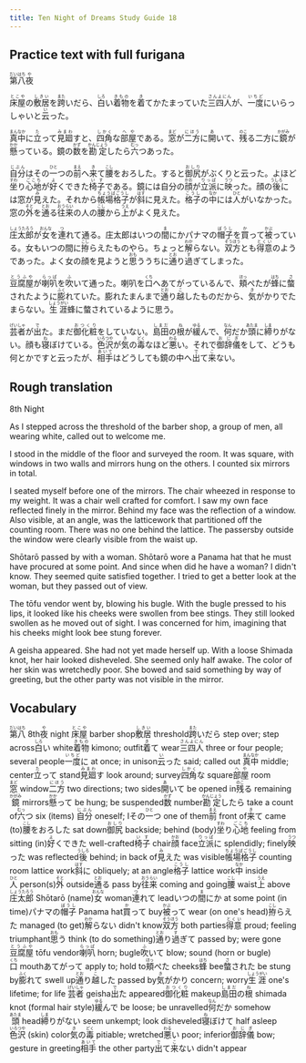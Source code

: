 ```yaml
---
title: Ten Night of Dreams Study Guide 18
---
```


## Practice text with full furigana

<p>
<ruby><rb>第八</rb><rt>だいはち</rt></ruby><ruby><rb>夜</rb><rt>や</rt></ruby><br/>
</p>

<p>
<ruby><rb>床屋</rb><rt>とこや</rt></ruby>の<ruby><rb>敷居</rb><rt>しきい</rt></ruby>を<ruby><rb>跨</rb><rt>また</rt></ruby>いだら、<ruby><rb>白</rb><rt>しろ</rt></ruby>い<ruby><rb>着物</rb><rt>きもの</rt></ruby>を<ruby><rb>着</rb><rt>き</rt></ruby>てかたまっていた<ruby><rb>三四人</rb><rt>さんよにん</rt></ruby>が、<ruby><rb>一度</rb><rt>いちど</rt></ruby>にいらっしゃいと<ruby><rb>云</rb><rt>い</rt></ruby>った。
</p>

<p>
<ruby><rb>真中</rb><rt>まんなか</rt></ruby>に<ruby><rb>立</rb><rt>た</rt></ruby>って<ruby><rb>見廻</rb><rt>みまわ</rt></ruby>すと、<ruby><rb>四角</rb><rt>しかく</rt></ruby>な<ruby><rb>部屋</rb><rt>へや</rt></ruby>である。<ruby><rb>窓</rb><rt>まど</rt></ruby>が<ruby><rb>二方</rb><rt>にほう</rt></ruby>に<ruby><rb>開</rb><rt>あ</rt></ruby>いて、<ruby><rb>残</rb><rt>のこ</rt></ruby>る二方に<ruby><rb>鏡</rb><rt>かがみ</rt></ruby>が<ruby><rb>懸</rb><rt>かか</rt></ruby>っている。鏡の<ruby><rb>数</rb><rt>かず</rt></ruby>を<ruby><rb>勘定</rb><rt>かんじょう</rt></ruby>したら<ruby><rb>六</rb><rt>むっ</rt></ruby>つあった。
</p>

<p>
<ruby><rb>自分</rb><rt>じぶん</rt></ruby>はその<ruby><rb>一</rb><rt>ひと</rt></ruby>つの<ruby><rb>前</rb><rt>まえ</rt></ruby>へ<ruby><rb>来</rb><rt>き</rt></ruby>て<ruby><rb>腰</rb><rt>こし</rt></ruby>をおろした。すると<ruby><rb>御尻</rb><rt>おしり</rt></ruby>がぶくりと云った。よほど<ruby><rb>坐</rb><rt>すわ</rt></ruby>り<ruby><rb>心地</rb><rt>ごこち</rt></ruby>が<ruby><rb>好</rb><rt>よ</rt></ruby>くできた<ruby><rb>椅子</rb><rt>いす</rt></ruby>である。鏡には自分の<ruby><rb>顔</rb><rt>かお</rt></ruby>が<ruby><rb>立派</rb><rt>りっぱ</rt></ruby>に<ruby><rb>映</rb><rt>うつ</rt></ruby>った。顔の<ruby><rb>後</rb><rt>うしろ</rt></ruby>には窓が<ruby><rb>見</rb><rt>み</rt></ruby>えた。それから<ruby><rb>帳場格子</rb><rt>ちょうばごうし</rt></ruby>が<ruby><rb>斜</rb><rt>はす</rt></ruby>に見えた。<ruby><rb>格子</rb><rt>こうし</rt></ruby>の<ruby><rb>中</rb><rt>なか</rt></ruby>には<ruby><rb>人</rb><rt>ひと</rt></ruby>がいなかった。窓の<ruby><rb>外</rb><rt>そと</rt></ruby>を<ruby><rb>通</rb><rt>とお</rt></ruby>る<ruby><rb>往来</rb><rt>おうらい</rt></ruby>の人の<ruby><rb>腰</rb><rt>こし</rt></ruby>から<ruby><rb>上</rb><rt>うえ</rt></ruby>がよく見えた。
</p>

<p>
<ruby><rb>庄太郎</rb><rt>しょうたろう</rt></ruby>が<ruby><rb>女</rb><rt>おんな</rt></ruby>を<ruby><rb>連</rb><rt>つ</rt></ruby>れて通る。庄太郎はいつの<ruby><rb>間</rb><rt>ま</rt></ruby>にかパナマの<ruby><rb>帽子</rb><rt>ぼうし</rt></ruby>を<ruby><rb>買</rb><rt>か</rt></ruby>って<ruby><rb>被</rb><rt>かぶ</rt></ruby>っている。女もいつの間に<ruby><rb>拵</rb><rt>こし</rt></ruby>らえたものやら。ちょっと<ruby><rb>解</rb><rt>わか</rt></ruby>らない。<ruby><rb>双方</rb><rt>そうほう</rt></ruby>とも<ruby><rb>得意</rb><rt>とくい</rt></ruby>のようであった。よく女の顔を見ようと<ruby><rb>思</rb><rt>おも</rt></ruby>ううちに<ruby><rb>通</rb><rt>とお</rt></ruby>り<ruby><rb>過</rb><rt>す</rt></ruby>ぎてしまった。
</p>

<p>
<ruby><rb>豆腐屋</rb><rt>とうふや</rt></ruby>が<ruby><rb>喇叭</rb><rt>らっぱ</rt></ruby>を<ruby><rb>吹</rb><rt>ふ</rt></ruby>いて通った。喇叭を<ruby><rb>口</rb><rt>くち</rt></ruby>へあてがっているんで、<ruby><rb>頬</rb><rt>ほっ</rt></ruby>ぺたが<ruby><rb>蜂</rb><rt>はち</rt></ruby>に<ruby><rb>螫</rb><rt>さ</rt></ruby>されたように<ruby><rb>膨</rb><rt>ふく</rt></ruby>れていた。膨れたまんまで<ruby><rb>通</rb><rt>とお</rt></ruby>り<ruby><rb>越</rb><rt>こ</rt></ruby>したものだから、<ruby><rb>気</rb><rt>き</rt></ruby>がかりでたまらない。<ruby><rb>生涯</rb><rt>しょうがい</rt></ruby>蜂に螫されているように思う。
</p>

<p>
<ruby><rb>芸者</rb><rt>げいしゃ</rt></ruby>が<ruby><rb>出</rb><rt>で</rt></ruby>た。まだ<ruby><rb>御化粧</rb><rt>おつくり</rt></ruby>をしていない。<ruby><rb>島田</rb><rt>しまだ</rt></ruby>の<ruby><rb>根</rb><rt>ね</rt></ruby>が<ruby><rb>緩</rb><rt>ゆる</rt></ruby>んで、<ruby><rb>何</rb><rt>なん</rt></ruby>だか<ruby><rb>頭</rb><rt>あたま</rt></ruby>に<ruby><rb>締</rb><rt>しま</rt></ruby>りがない。顔も<ruby><rb>寝</rb><rt>ね</rt></ruby>ぼけている。<ruby><rb>色沢</rb><rt>いろつや</rt></ruby>が<ruby><rb>気</rb><rt>き</rt></ruby>の<ruby><rb>毒</rb><rt>どく</rt></ruby>なほど<ruby><rb>悪</rb><rt>わる</rt></ruby>い。それで<ruby><rb>御辞儀</rb><rt>おじぎ</rt></ruby>をして、どうも何とかですと云ったが、<ruby><rb>相手</rb><rt>あいて</rt></ruby>はどうしても鏡の中へ<ruby><rb>出</rb><rt>で</rt></ruby>て<ruby><rb>来</rb><rt>こ</rt></ruby>ない。
</p>


## Rough translation

8th Night

As I stepped across the threshold of the barber shop, a group of men, all wearing white, called out to welcome me.

I stood in the middle of the floor and surveyed the room. It was square, with windows in two walls and mirrors hung on the others. I counted six mirrors in total.

I seated myself before one of the mirrors. The chair wheezed in response to my weight. It was a chair well crafted for comfort. I saw my own face reflected finely in the mirror. Behind my face was the reflection of a window. Also visible, at an angle, was the latticework that partitioned off the counting room. There was no one behind the lattice. The passersby outside the window were clearly visible from the waist up.

Shōtarō passed by with a woman. Shōtarō wore a Panama hat that he must have procured at some point. And since when did he have a woman? I didn't know. They seemed quite satisfied together. I tried to get a better look at the woman, but they passed out of view.

The tōfu vendor went by, blowing his bugle. With the bugle pressed to his lips, it looked like his cheeks were swollen from bee stings. They still looked swollen as he moved out of sight. I was concerned for him, imagining that his cheeks might look bee stung forever.

A geisha appeared. She had not yet made herself up. With a loose Shimada knot, her hair looked disheveled. She seemed only half awake. The color of her skin was wretchedly poor. She bowed and said something by way of greeting, but the other party was not visible in the mirror.                     


## Vocabulary

<p>
<span class="vocabstudy"><ruby><rb>第八</rb><rt>だいはち</rt></ruby>&nbsp;8th</span><span class="vocabstudy"><ruby><rb>夜</rb><rt>や</rt></ruby>&nbsp;night</span>
<span class="vocabstudy"><ruby><rb>床屋</rb><rt>とこや</rt></ruby>&nbsp;barber shop</span><span class="vocabstudy"><ruby><rb>敷居</rb><rt>しきい</rt></ruby>&nbsp;threshold</span><span class="vocabstudy"><ruby><rb>跨</rb><rt>また</rt></ruby>いだら&nbsp;step over; step across</span><span class="vocabstudy"><ruby><rb>白</rb><rt>しろ</rt></ruby>い&nbsp;white</span><span class="vocabstudy"><ruby><rb>着物</rb><rt>きもの</rt></ruby>&nbsp;kimono; outfit</span><span class="vocabstudy"><ruby><rb>着</rb><rt>き</rt></ruby>て&nbsp;wear</span><span class="vocabstudy"><ruby><rb>三四人</rb><rt>さんよにん</rt></ruby>&nbsp;three or four people; several people</span><span class="vocabstudy"><ruby><rb>一度</rb><rt>いちど</rt></ruby>に&nbsp;at once; in unison</span><span class="vocabstudy"><ruby><rb>云</rb><rt>い</rt></ruby>った&nbsp;said; called out</span>
<span class="vocabstudy"><ruby><rb>真中</rb><rt>まんなか</rt></ruby>&nbsp;middle; center</span><span class="vocabstudy"><ruby><rb>立</rb><rt>た</rt></ruby>って&nbsp;stand</span><span class="vocabstudy"><ruby><rb>見廻</rb><rt>みまわ</rt></ruby>す&nbsp;look around; survey</span><span class="vocabstudy"><ruby><rb>四角</rb><rt>しかく</rt></ruby>な&nbsp;square</span><span class="vocabstudy"><ruby><rb>部屋</rb><rt>へや</rt></ruby>&nbsp;room</span><span class="vocabstudy"><ruby><rb>窓</rb><rt>まど</rt></ruby>&nbsp;window</span><span class="vocabstudy"><ruby><rb>二方</rb><rt>にほう</rt></ruby>&nbsp;two directions; two sides</span><span class="vocabstudy"><ruby><rb>開</rb><rt>あ</rt></ruby>いて&nbsp;be opened in</span><span class="vocabstudy"><ruby><rb>残</rb><rt>のこ</rt></ruby>る&nbsp;remaining</span><span class="vocabstudy"><ruby><rb>鏡</rb><rt>かがみ</rt></ruby>&nbsp;mirrors</span><span class="vocabstudy"><ruby><rb>懸</rb><rt>かか</rt></ruby>って&nbsp;be hung; be suspended</span><span class="vocabstudy"><ruby><rb>数</rb><rt>かず</rt></ruby>&nbsp;number</span><span class="vocabstudy"><ruby><rb>勘定</rb><rt>かんじょう</rt></ruby>したら&nbsp;take a count of</span><span class="vocabstudy"><ruby><rb>六</rb><rt>むっ</rt></ruby>つ&nbsp;six (items)</span>
<span class="vocabstudy"><ruby><rb>自分</rb><rt>じぶん</rt></ruby>&nbsp;oneself; I</span><span class="vocabstudy">その<ruby><rb>一</rb><rt>ひと</rt></ruby>つ&nbsp;one of them</span><span class="vocabstudy"><ruby><rb>前</rb><rt>まえ</rt></ruby>&nbsp;front of</span><span class="vocabstudy"><ruby><rb>来</rb><rt>き</rt></ruby>て&nbsp;came (to)</span><span class="vocabstudy"><ruby><rb>腰</rb><rt>こし</rt></ruby>をおろした&nbsp;sat down</span><span class="vocabstudy"><ruby><rb>御尻</rb><rt>おしり</rt></ruby>&nbsp;backside; behind (body)</span><span class="vocabstudy"><ruby><rb>坐</rb><rt>すわ</rt></ruby>り<ruby><rb>心地</rb><rt>ごこち</rt></ruby>&nbsp;feeling from sitting (in)</span><span class="vocabstudy"><ruby><rb>好</rb><rt>よ</rt></ruby>くできた&nbsp;well-crafted</span><span class="vocabstudy"><ruby><rb>椅子</rb><rt>いす</rt></ruby>&nbsp;chair</span><span class="vocabstudy"><ruby><rb>顔</rb><rt>かお</rt></ruby>&nbsp;face</span><span class="vocabstudy"><ruby><rb>立派</rb><rt>りっぱ</rt></ruby>に&nbsp;splendidly; finely</span><span class="vocabstudy"><ruby><rb>映</rb><rt>うつ</rt></ruby>った&nbsp;was reflected</span><span class="vocabstudy"><ruby><rb>後</rb><rt>うしろ</rt></ruby>&nbsp;behind; in back of</span><span class="vocabstudy"><ruby><rb>見</rb><rt>み</rt></ruby>えた&nbsp;was visible</span><span class="vocabstudy"><ruby><rb>帳場格子</rb><rt>ちょうばごうし</rt></ruby>&nbsp;counting room lattice work</span><span class="vocabstudy"><ruby><rb>斜</rb><rt>はす</rt></ruby>に&nbsp;obliquely; at an angle</span><span class="vocabstudy"><ruby><rb>格子</rb><rt>こうし</rt></ruby>&nbsp;lattice work</span><span class="vocabstudy"><ruby><rb>中</rb><rt>なか</rt></ruby>&nbsp;inside</span><span class="vocabstudy"><ruby><rb>人</rb><rt>ひと</rt></ruby>&nbsp;person(s)</span><span class="vocabstudy"><ruby><rb>外</rb><rt>そと</rt></ruby>&nbsp;outside</span><span class="vocabstudy"><ruby><rb>通</rb><rt>とお</rt></ruby>る&nbsp;pass by</span><span class="vocabstudy"><ruby><rb>往来</rb><rt>おうらい</rt></ruby>&nbsp;coming and going</span><span class="vocabstudy"><ruby><rb>腰</rb><rt>こし</rt></ruby>&nbsp;waist</span><span class="vocabstudy"><ruby><rb>上</rb><rt>うえ</rt></ruby>&nbsp;above</span>
<span class="vocabstudy"><ruby><rb>庄太郎</rb><rt>しょうたろう</rt></ruby>&nbsp;Shōtarō (name)</span><span class="vocabstudy"><ruby><rb>女</rb><rt>おんな</rt></ruby>&nbsp;woman</span><span class="vocabstudy"><ruby><rb>連</rb><rt>つ</rt></ruby>れて&nbsp;lead</span><span class="vocabstudy">いつの<ruby><rb>間</rb><rt>ま</rt></ruby>にか&nbsp;at some point (in time)</span><span class="vocabstudy">パナマの<ruby><rb>帽子</rb><rt>ぼうし</rt></ruby>&nbsp;Panama hat</span><span class="vocabstudy"><ruby><rb>買</rb><rt>か</rt></ruby>って&nbsp;buy</span><span class="vocabstudy"><ruby><rb>被</rb><rt>かぶ</rt></ruby>って&nbsp;wear (on one's head)</span><span class="vocabstudy"><ruby><rb>拵</rb><rt>こし</rt></ruby>らえた&nbsp;managed (to get)</span><span class="vocabstudy"><ruby><rb>解</rb><rt>わか</rt></ruby>らない&nbsp;didn't know</span><span class="vocabstudy"><ruby><rb>双方</rb><rt>そうほう</rt></ruby>&nbsp;both parties</span><span class="vocabstudy"><ruby><rb>得意</rb><rt>とくい</rt></ruby>&nbsp;proud; feeling triumphant</span><span class="vocabstudy"><ruby><rb>思</rb><rt>おも</rt></ruby>う&nbsp;think (to do something)</span><span class="vocabstudy"><ruby><rb>通</rb><rt>とお</rt></ruby>り<ruby><rb>過</rb><rt>す</rt></ruby>ぎて&nbsp;passed by; were gone</span>
<span class="vocabstudy"><ruby><rb>豆腐屋</rb><rt>とうふや</rt></ruby>&nbsp;tōfu vendor</span><span class="vocabstudy"><ruby><rb>喇叭</rb><rt>らっぱ</rt></ruby>&nbsp;horn; bugle</span><span class="vocabstudy"><ruby><rb>吹</rb><rt>ふ</rt></ruby>いて&nbsp;blow; sound (horn or bugle)</span><span class="vocabstudy"><ruby><rb>口</rb><rt>くち</rt></ruby>&nbsp;mouth</span><span class="vocabstudy">あてがって&nbsp;apply to; hold to</span><span class="vocabstudy"><ruby><rb>頬</rb><rt>ほっ</rt></ruby>ぺた&nbsp;cheeks</span><span class="vocabstudy"><ruby><rb>蜂</rb><rt>はち</rt></ruby>&nbsp;bee</span><span class="vocabstudy"><ruby><rb>螫</rb><rt>さ</rt></ruby>された&nbsp;be stung by</span><span class="vocabstudy"><ruby><rb>膨</rb><rt>ふく</rt></ruby>れて&nbsp;swell up</span><span class="vocabstudy"><ruby><rb>通</rb><rt>とお</rt></ruby>り<ruby><rb>越</rb><rt>こ</rt></ruby>した&nbsp;passed by</span><span class="vocabstudy"><ruby><rb>気</rb><rt>き</rt></ruby>がかり&nbsp;concern; worry</span><span class="vocabstudy"><ruby><rb>生涯</rb><rt>しょうがい</rt></ruby>&nbsp;one's lifetime; for life</span>
<span class="vocabstudy"><ruby><rb>芸者</rb><rt>げいしゃ</rt></ruby>&nbsp;geisha</span><span class="vocabstudy"><ruby><rb>出</rb><rt>で</rt></ruby>た&nbsp;appeared</span><span class="vocabstudy"><ruby><rb>御化粧</rb><rt>おつくり</rt></ruby>&nbsp;makeup</span><span class="vocabstudy"><ruby><rb>島田</rb><rt>しまだ</rt></ruby>の<ruby><rb>根</rb><rt>ね</rt></ruby>&nbsp;shimada knot (formal hair style)</span><span class="vocabstudy"><ruby><rb>緩</rb><rt>ゆる</rt></ruby>んで&nbsp;be loose; be unravelled</span><span class="vocabstudy"><ruby><rb>何</rb><rt>なん</rt></ruby>だか&nbsp;somehow</span><span class="vocabstudy"><ruby><rb>頭</rb><rt>あたま</rt></ruby>&nbsp;head</span><span class="vocabstudy"><ruby><rb>締</rb><rt>しま</rt></ruby>りがない&nbsp;seem unkempt; look disheveled</span><span class="vocabstudy"><ruby><rb>寝</rb><rt>ね</rt></ruby>ぼけて&nbsp;half asleep</span><span class="vocabstudy"><ruby><rb>色沢</rb><rt>いろつや</rt></ruby>&nbsp;(skin) color</span><span class="vocabstudy"><ruby><rb>気</rb><rt>き</rt></ruby>の<ruby><rb>毒</rb><rt>どく</rt></ruby>&nbsp;pitiable; wretched</span><span class="vocabstudy"><ruby><rb>悪</rb><rt>わる</rt></ruby>い&nbsp;poor; inferior</span><span class="vocabstudy"><ruby><rb>御辞儀</rb><rt>おじぎ</rt></ruby>&nbsp;bow; gesture in greeting</span><span class="vocabstudy"><ruby><rb>相手</rb><rt>あいて</rt></ruby>&nbsp;the other party</span><span class="vocabstudy"><ruby><rb>出</rb><rt>で</rt></ruby>て<ruby><rb>来</rb><rt>こ</rt></ruby>ない&nbsp;didn't appear</span>
</p>
